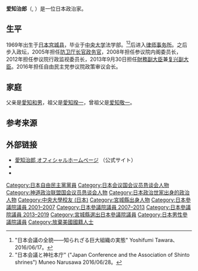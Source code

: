 {{Infobox Officeholder
| name  = 愛知 治郎
| original_name = 
| native_name_lang = 
| image = Jirō Aichi 20160622.jpg
| imagesize = 
| country = {{JPN}}
|office2   = {{JPN}}[[参議院_(日本)|参議院]]議員
|term_start2  = 2001年7月23日
|term_end2  = 2019年7月28日
|predecessor2 = 
|successor2  =
|constituency2=[[宮城縣選舉區|宮城縣選舉區]]
|birth_date = {{birth date and age|1969|6|23}}
|birth_place = {{USA}}[[紐約州|紐約州]]
|native_place = 
|nationality = {{USA}}（1969年-2012年）<ref>{{Cite web|title=蓮舫氏“二重国籍”説明は 一方自民議員も｜日テレNEWS24|url=https://www.news24.jp/articles/2016/10/13/04343563.html|accessdate=2021-02-14|last=日本テレビ|work=日テレNEWS24|date=2016-10-13|language=ja}}</ref><br>{{JPN}}
|parents =[[愛知和男|愛知和男]]（父）<br>愛知絢子（母）
|children=
|relatives =[[佐野利器|佐野利器]]（曾外祖父）<br>中田亮吉（祖父）<br>{{link-ja|中田幸吉|中田幸吉}}（叔祖父）<br>{{link-ja|神保成吉|神保成吉}}（姑祖父）<br>{{link-ja|武藤清|武藤清}}（姨祖父）<br>{{link-ja|藥師寺厚|薬師寺厚}}（姨祖父）<br>馬渡一得（外祖父）<br>[[愛知揆一|愛知揆一]]（養外祖父）<br>愛知太郎（兄）
|spouse = 
|party = [[自由民主党_(日本)|自由民主党]]
|alma_mater   = [[中央大学_(日本)|中央大学]]法学部政治学科
|website      = [http://www.a-jiro.jp 官方網站]
}}
'''爱知治郎'''（{{jpn|j=愛知治郎|hg=あいち じろう}}, {{bd|1969年|6月23日||}}）是一位日本政治家。

==生平==
1969年出生于[[日本|日本]][[宫城县|宫城县]]，毕业于[[中央大学_(日本)|中央大学]]法学部。<ref>"日本会議の全貌——知られざる巨大組織の実態" Yoshifumi Tawara、2016/06/17。{{ISBN|9784763407818}}</ref><ref>"日本会議と神社本庁" ("Japan Conference and the Association of Shinto shrines") Muneo Narusawa 2016/06/28。{{ISBN|9784865720105}}</ref>后进入[[律师事务所|律师事务所]]。之后步入政坛，2005年担任[[防卫厅长官政务官|防卫厅长官政务官]]，2008年担任参议院内阁委员长，2012年担任参议院行政监视委员长，2013年9月30日担任[[財務副大臣|財務副大臣]]兼[[复兴副大臣|复兴副大臣]]。2016年担任自由民主党参议院政策审议会长。

==家庭==
父亲是[[愛知和男|愛知和男]]，祖父是[[愛知揆一|愛知揆一]]，曾祖父是[[爱知敬一|爱知敬一]]。

==参考来源==
{{reflist}}

==外部链接 ==
* [http://www.a-jiro.jp/ 愛知治郎 オフィシャルホームページ] {{Wayback|url=http://www.a-jiro.jp/ |date=20201101114633 }}（公式サイト）
* {{facebook|aichijiro}}
*{{Twitter|jiroaichi}}

{{DEFAULTSORT:Aichi Jiro}}
[[Category:日本自由民主黨黨員|Category:日本自由民主黨黨員]]
[[Category:日本会议国会议员恳谈会人物|Category:日本会议国会议员恳谈会人物]]
[[Category:神道政治联盟国会议员恳谈会人物|Category:神道政治联盟国会议员恳谈会人物]]
[[Category:日本政治世家出身的政治人物|Category:日本政治世家出身的政治人物]]
[[Category:中央大學校友_(日本)|Category:中央大學校友 (日本)]]
[[Category:宮城縣出身人物|Category:宮城縣出身人物]]
[[Category:日本參議院議員_2001–2007|Category:日本參議院議員 2001–2007]]
[[Category:日本參議院議員_2007–2013|Category:日本參議院議員 2007–2013]]
[[Category:日本參議院議員_2013–2019|Category:日本參議院議員 2013–2019]]
[[Category:宮城縣選出日本參議院議員|Category:宮城縣選出日本參議院議員]]
[[Category:日本男性參議院議員|Category:日本男性參議院議員]]
[[Category:放棄美國國籍人士|Category:放棄美國國籍人士]]
